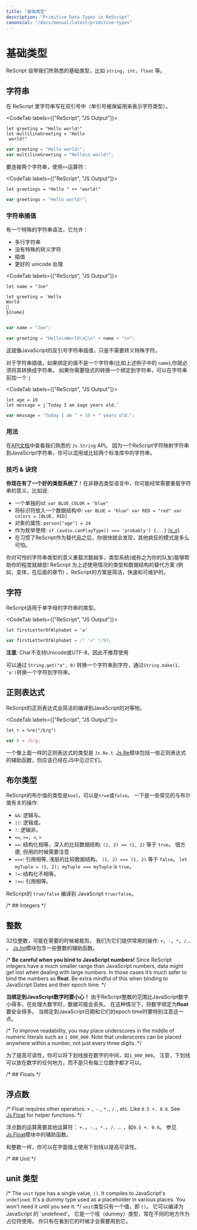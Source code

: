 ```yaml
---
title: "基础类型"
description: "Primitive Data Types in ReScript"
canonical: "/docs/manual/latest/primitive-types"
---
```


<!-- # Primitive Types -->
# 基础类型

<!-- ReScript comes with the familiar primitive types like `string`, `int`, `float`, etc. -->

ReScript 自带我们所熟悉的基础类型，比如 `string`，`int`，`float` 等。

<!-- TODO: doc unit -->

<!-- ## String -->
## 字符串

<!-- ReScript `string`s are delimited using **double** quotes (single quotes are reserved for the character type below). -->

在 ReScript 里字符串写在双引号中（单引号被保留用来表示字符类型）。

<CodeTab labels={["ReScript", "JS Output"]}>

```res example
let greeting = "Hello world!"
let multilineGreeting = "Hello
 world!"
```
```js
var greeting = "Hello world!";
var multilineGreeting = "Hello\n world!";
```

</CodeTab>

<!-- To concatenate strings, use `++`: -->

要连接两个字符串，使用`++`运算符：

<CodeTab labels={["ReScript", "JS Output"]}>

```res example
let greetings = "Hello " ++ "world!"
```
```js
var greetings = "Hello world!";
```

</CodeTab>

<!-- ### String Interpolation -->
### 字符串插值

<!-- There's a special syntax for string that allows -->

有一个特殊的字符串语法，它允许：

<!--
- multiline string just like before
- no special character escaping
- Interpolation
- Proper unicode handling
-->

- 多行字符串
- 没有特殊的转义字符
- 插值
- 更好的 unicode 处理

<CodeTab labels={["ReScript", "JS Output"]}>

```res example
let name = "Joe"

let greeting = `Hello
World
👋
${name}
`
```
```js
var name = "Joe";

var greeting = "Hello\nWorld\n👋\n" + name + "\n";
```

</CodeTab>

<!-- This is just like JavaScript's backtick string interpolation, except without needing to escape special characters. -->

这就像JavaScript的反引号字符串插值，只是不需要转义特殊字符。 

<!-- For interpolation, you'll have to convert the binding (`name` in the example) into a string if it isn't one. If you want the interpolation to implicitly convert a binding into a string, prepend a `j`: -->

对于字符串插值，如果绑定的值不是一个字符串(比如上述例子中的 `name`),你就必须将其转换成字符串。 如果你需要隐式的转换一个绑定到字符串，可以在字符串前加一个 `j`

<CodeTab labels={["ReScript", "JS Output"]}>

```res example
let age = 10
let message = j`Today I am $age years old.`
```
```js
var message = "Today I am " + 10 + " years old.";
```

</CodeTab>

### 用法

<!-- See the familiar `Js.String` API in the [API docs](api/js/string). Since a ReScript string maps to a JavaScript string, you can mix & match the string operations in both standard libraries. -->

在[API文档](api/js/string)中查看我们熟悉的 `Js.String` API。 因为一个ReScript字符映射字符串到JavaScript字符串，你可以混用或比较两个标准库中的字符串。

### 技巧 & 诀窍

<!-- **You have a good type system now**! In an untyped language, you'd often overload the meaning of string by using it as: -->

**你现在有了一个好的类型系统了**！在非静态类型语言中，你可能经常需要重载字符串的意义，比如说:

<!-- - a unique id: `var BLUE_COLOR = "blue"`
- an identifier into a data structure: `var BLUE = "blue" var RED = "red" var colors = [BLUE, RED]`
- the name of an object field: `person["age"] = 24`
- an enum: `if (audio.canPlayType() === 'probably') {...}` [(ಠ_ಠ)](https://developer.mozilla.org/en-US/docs/Web/API/HTMLMediaElement/canPlayType#Return_value)
- other crazy patterns you'll soon find horrible, after getting used to ReScript's alternatives. -->

- 一个单独的id: `var BLUE_COLOR = "blue"`
- 将标识符放入一个数据结构中: `var BLUE = "blue" var RED = "red" var colors = [BLUE, RED]`
- 对象的属性: `person["age"] = 24`
- 作为枚举使用: `if (audio.canPlayType() === 'probably') {...}` [(ಠ_ಠ)](https://developer.mozilla.org/en-US/docs/Web/API/HTMLMediaElement/canPlayType#Return_value)
- 在习惯了ReScript作为替代品之后，你很快就会发现，其他疯狂的模式是多么可怕。

<!-- The more you overload the poor string type, the less the type system (or a teammate) can help you! ReScript provides concise, fast and maintainable types & data structures alternatives to the use-cases above (e.g. variants, in a later section). -->

你对可怜的字符串类型的意义重载次数越多，类型系统(或称之为你的队友)能够帮助你的程度就越低! ReScript 为上述使用情况的类型和数据结构的替代方案 (例如，变体，在后面的章节) ，ReScript的方案是简洁，快速和可维护的。 

## 字符

<!-- ReScript has a type for a string with a single letter: -->

ReScript适用于单字母的字符串的类型。

<CodeTab labels={["ReScript", "JS Output"]}>

```res example
let firstLetterOfAlphabet = 'a'
```
```js
var firstLetterOfAlphabet = /* "a" */97;
```

</CodeTab>

<!-- **Note**: Char doesn't support Unicode or UTF-8 and is therefore not recommended. -->

**注意**: Char不支持Unicode或UTF-8，因此不推荐使用

<!-- To convert a String to a Char, use `String.get("a", 0)`. To convert a Char to a String, use `String.make(1, 'a')`. -->

可以通过 `String.get("a", 0)` 转换一个字符串到字符，通过`String.make(1, 'a')`转换一个字符到字符串。

<!-- Regular Expression -->
## 正则表达式

<!-- ReScript regular expressions compile cleanly to their JavaScript counterpart: -->

ReScript的正则表达式会简洁的编译到JavaScript的对等物。

<CodeTab labels={["ReScript", "JS Output"]}>

```res example
let r = %re("/b/g")
```
```js
var r = /b/g;
```

</CodeTab>

<!-- A regular expression like the above has the type `Js.Re.t`. The [Js.Re](api/js/re) module contains the regular expression helpers you have seen in JS. -->

一个像上面一样的正则表达式的类型是 `Js.Re.t`. [Js.Re](api/js/re)模块包括一些正则表达式的辅助函数，你应该已经在JS中见过它们。

## 布尔类型

<!-- A ReScript boolean has the type `bool` and can be either `true` or `false`. Common operations: -->

ReScript的布尔值的类型是`bool`，可以是`true`或`false`。 一下是一些常见的与布尔值有关的操作:

<!-- - `&&`: logical and.
- `||`: logical or.
- `!`: logical not.
- `<=`, `>=`, `<`, `>`
- `==`: structural equal, compares data structures deeply: `(1, 2) == (1, 2)` is `true`. Convenient, but use with caution.
- `===`: referential equal, compares shallowly. `(1, 2) === (1, 2)` is `false`. `let myTuple = (1, 2); myTuple === myTuple` is `true`.
- `!=`: structural unequal.
- `!==`: referential unequal. -->

- `&&`: 逻辑与。
- `||`: 逻辑或。
- `!`: 逻辑非。
- `<=`, `>=`，`<`, `>`
- `==`: 结构化相等，深入的比较数据结构: `(1, 2) == (1, 2)` 等于 `true`。 很方便, 但用的时候需要注意
- `===`: 引用相等, 浅层的比较数据结构。 `(1, 2) === (1, 2)` 等于 `false`。 `let myTuple = (1, 2); myTuple === myTuple` is `true`。
- `!=`: 结构化不相等。
- `!==`: 引用相等。

ReScript的 `true/false` 编译到 JavaScript `true/false`。

/* ## Integers */
## 整数

<!-- 32-bits, truncated when necessary. We provide the usual operations on them: `+`, `-`, `*`, `/`, etc. See [Js.Int](api/js/int) for helper functions. -->

32位整数，可能在需要的时候被裁剪。 我们为它们提供常用的操作: `+`，`-`，`*`，`/`... 。 [Js.Int](api/js/int)模块包含一些整数的辅助函数。

/* **Be careful when you bind to JavaScript numbers!** Since ReScript integers have a much smaller range than JavaScript numbers, data might get lost when dealing with large numbers. In those cases it’s much safer to bind the numbers as **float**. Be extra mindful of this when binding to JavaScript Dates and their epoch time.  */

**当绑定到JavaScript数字时要小心！** 由于ReScript整数的范围比JavaScript数字小得多，在处理大数字时，数据可能会丢失。 在这种情况下，将数字绑定为**float**要安全得多。 当绑定到JavaScript日期和它们的epoch time时要特别注意这一点。

/* To improve readability, you may place underscores in the middle of numeric literals such as `1_000_000`. Note that underscores can be placed anywhere within a number, not just every three digits.  */

为了提高可读性，你可以将下划线放在数字的中间，如`1_000_000`。 注意，下划线可以放在数字的任何地方，而不是只有每三位数字都才可以。

/* ## Floats */
## 浮点数

/* Float requires other operators: `+.`, `-.`, `*.`, `/.`, etc. Like `0.5 +. 0.6`. See [Js.Float](api/js/float) for helper functions. */

浮点数的运算需要其他运算符： `+.`，`-.`，`*.`，`/.` ... ，如`0.5 +. 0.6`。 参见[Js.Float](api/js/float)模块中的辅助函数。 

<!-- As with integers, you may use underscores within literals to improve readability. -->

和整数一样，你可以在字面值上使用下划线以提高可读性。

/* ## Unit */
## unit 类型

/* The `unit` type has a single value, `()`. It compiles to JavaScript's `undefined`. It's a dummy type used as a placeholder in various places. You won't need it until you see it.  */
`unit`类型只有一个值，即 `()`。 它可以编译为 JavaScript 的 `undefined'。 它是一个哑（dummy）类型，常在不同的地方作为占位符使用。 你只有在看到它的时候才会需要用到它。
